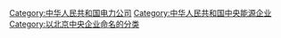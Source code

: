 {{catmore|中国大唐集团}}
[[Category:中华人民共和国电力公司|Category:中华人民共和国电力公司]]
[[Category:中华人民共和国中央能源企业|Category:中华人民共和国中央能源企业]]
[[Category:以北京中央企业命名的分类|Category:以北京中央企业命名的分类]]